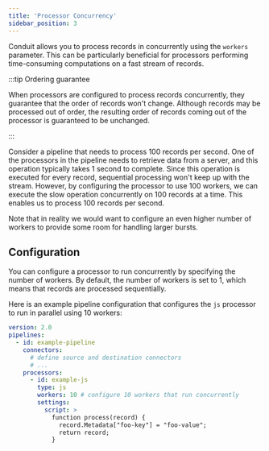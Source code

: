 ```yaml
---
title: 'Processor Concurrency'
sidebar_position: 3
---
```


Conduit allows you to process records in concurrently using the `workers`
parameter. This can be particularly beneficial for processors performing
time-consuming computations on a fast stream of records.

:::tip Ordering guarantee

When processors are configured to process records concurrently, they guarantee
that the order of records won't change. Although records may be processed out of
order, the resulting order of records coming out of the processor is guaranteed
to be unchanged.

:::

Consider a pipeline that needs to process 100 records per second. One of the
processors in the pipeline needs to retrieve data from a server, and this
operation typically takes 1 second to complete. Since this operation is executed
for every record, sequential processing won't keep up with the stream. However,
by configuring the processor to use 100 workers, we can execute the slow
operation concurrently on 100 records at a time. This enables us to process 100
records per second.

Note that in reality we would want to configure an even higher number of workers
to provide some room for handling larger bursts.

## Configuration

You can configure a processor to run concurrently by specifying the number of
workers. By default, the number of workers is set to 1, which means that records
are processed sequentially.

Here is an example pipeline configuration that configures the `js` processor to
run in parallel using 10 workers:

```yaml
version: 2.0
pipelines:
  - id: example-pipeline
    connectors:
      # define source and destination connectors
      # ...
    processors:
      - id: example-js
        type: js
        workers: 10 # configure 10 workers that run concurrently
        settings:
          script: >
            function process(record) {
              record.Metadata["foo-key"] = "foo-value";
              return record;
            }
```
